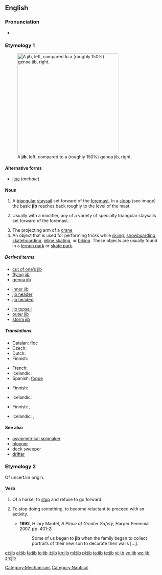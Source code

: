 ==English==
===Pronunciation===
*{{a|UK|US}} {{IPA|/dʒɪb/}}
*: {{rhymes|ɪb}}

===Etymology 1===
[[Image:Jib vs genoa.jpg|thumb|right|330px|A '''jib''', left, compared to a (roughly 150%) genoa jib, right.]]

====Alternative forms====
* [[jibe]] (''archaic'')

====Noun====
{{en-noun}}

# {{nautical}} A [[triangular]] [[staysail]] set forward of the [[foremast]]. In a [[sloop]] (see image) the basic '''jib''' reaches back roughly to the level of the mast.
# {{nautical}} Usually with a modifier, any of a variety of specialty triangular staysails set forward of the foremast.
# The projecting arm of a [[crane]]
# An object that is used for performing tricks while [[skiing]], [[snowboarding]], [[skateboarding]], [[inline skating]], or [[biking]].  These objects are usually found in a [[terrain park]] or [[skate park]].

=====Derived terms=====
{{rel-top3|Terms derived from ''jib''}}
* [[cut of one's jib|cut of one’s jib]]
* [[flying jib]]
* [[genoa jib]]
{{rel-mid3}}
* [[inner jib]]
* [[jib header]]
* [[jib headed]]
{{rel-mid3}}
* [[jib topsail]]
* [[outer jib]]
* [[storm jib]]
{{rel-bottom}}

=====Translations=====
{{trans-top|basic jib}}
* [[Catalan]]: [[floc]] {{m}}
* Czech: {{t+|cs|kosatka|f}}
* Dutch: {{t+|nl|fok}}
* Finnish: {{t+|fi|fokka}}
{{trans-mid}}
* French: {{t+|fr|foc|m}}
* Icelandic: {{t-|is|fokka|f}}
* Spanish: [[foque]] {{m}}
{{trans-bottom}}

{{trans-top|any of a variety of triangular sails}}
* Finnish: {{t-|fi|keulapurje}}
{{trans-mid}}
* Icelandic: {{t|is|framsegl|n}}
{{trans-bottom}}

{{trans-top|projecting arm of a crane}}
* Finnish: {{t-|fi|puomi}}, {{t-|fi|jigi}}
{{trans-mid}}
* Icelandic: {{t|is|lyftiarmur|m}}, {{t|is|bóma|f}}
{{trans-bottom}}

====See also====
* [[asymmetrical spinnaker]]
* [[blooper]]
* [[deck sweeper]]
* [[drifter]]

===Etymology 2===
Of uncertain origin.

====Verb====
{{en-verb|jib|b|ing}}

# Of a horse, to [[stop]] and refuse to go forward.
# {{figuratively}} To stop doing something, to become reluctant to proceed with an activity.
#*'''1992''', Hilary Mantel, ''A Place of Greater Safety'', Harper Perennial 2007, pp. 401-2:
#*:Some of us began to '''jib''' when the family began to collect portraits of their new son to decorate their walls [...].

[[Category:Mechanisms]]
[[Category:Nautical]]

[[et:jib]]
[[el:jib]]
[[fa:jib]]
[[io:jib]]
[[it:jib]]
[[kn:jib]]
[[ml:jib]]
[[pl:jib]]
[[ta:jib]]
[[te:jib]]
[[vi:jib]]
[[vo:jib]]
[[wo:jib]]
[[zh:jib]]